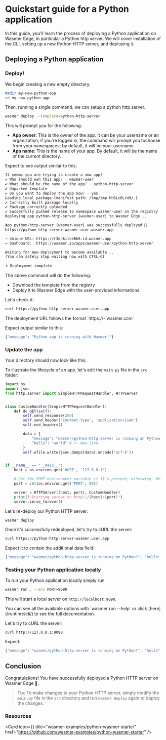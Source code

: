 
# Quickstart guide for a Python application

In this guide, you'll learn the process of deploying a Python application on Wasmer Edge, 
in particular a Python http server.
We will cover installation of the CLI, setting up a new Python HTTP server, and deploying it.

## Deploying a Python application

<Steps>

<Install />

<Login />

<CliVersionCallout />

### Deploy!

We begin creating a new empty directory.
```bash copy
mkdir my-new-python-app
cd my-new-python-app
```

Then, running a single command, we can setup a python http server.
```bash copy
wasmer deploy --template=python-http-server
```

This will prompt you for the following:

- **App owner**: This is the owner of the app.
It can be your username or an organization; if you're logged in, the command will prompt you tochoose from your namespaces: by default, it will be your username.
- **App name**: This is the name of your app. By default, it will be the name of the current directory. 

Expect to see output similar to this:
```bash
It seems you are trying to create a new app!
✔ Who should own this app? · wasmer-user
✔ What should be the name of the app? · python-http-server
✔ Unpacked template
✔ Do you want to deploy the app now? · yes
Loading local package (manifest path: /tmp/tmp.hHSLc0Lr49/.)
✔ Correctly built package locally
✔ Package correctly uploaded
✔ Succesfully pushed release to namespace wasmer-user on the registry
Deploying app python-http-server (wasmer-user) to Wasmer Edge...

App python-http-server (wasmer-user) was successfully deployed 🚀
https://python-http-server-wasmer-user.wasmer.app

→ Unique URL: https://r3dhkilce6k0.id.wasmer.app
→ Dashboard:  https://wasmer.io/apps/wasmer-user/python-http-server

Waiting for new deployment to become available...
(You can safely stop waiting now with CTRL-C)
.
𖥔 Deployment complete
```

The above command will do the following:

- Download the template from the registry 
- Deploy it to Wasmer Edge with the user-provided informations

Let's check it: 
```bash copy
curl https://python-http-server-wasmer.user.app
```

<Callout type="info" emoji="ℹ">
    The deployment URL follows the format `https://<app-name>-<app-owner>.wasmer.com`
</Callout>

Expect output similar to this:
```bash
{"message": "Python app is running with Wasmer!"}
```

### Update the app 
Your directory should now look like this:

<FileTree>
  <FileTree.Folder name="src" defaultOpen>
    <FileTree.File name="main.py" />
  </FileTree.Folder>
  <FileTree.File name="wasmer.toml" />
  <FileTree.File name="README.md" />
  <FileTree.File name="LICENSE" />
  <FileTree.File name="app.yaml" />
</FileTree>

To illustrate the lifecycle of an app, let's edit the `main.py` file 
in the `src` folder: 

```python copy filename="src/main.py"
import os
import json
from http.server import SimpleHTTPRequestHandler, HTTPServer


class CustomHandler(SimpleHTTPRequestHandler):
    def do_GET(self):
        self.send_response(200)
        self.send_header('Content-type', 'application/json')
        self.end_headers()

        data = {
            "message": "wasmer/python-http-server is running on Python!", # <-- Notice the comma!
            "hello": "world" # <- New line
        }
        self.wfile.write(json.dumps(data).encode('utf-8'))


if __name__ == "__main__":
    host = os.environ.get('HOST', '127.0.0.1')

    # Get the PORT environment variable if it's present; otherwise, default to 8000
    port = int(os.environ.get('PORT', 80))

    server = HTTPServer((host, port), CustomHandler)
    print(f"Starting server on http://{host}:{port}")
    server.serve_forever()
```

Let's re-deploy our Python HTTP server:

```bash copy
wasmer deploy
```

Once it's successfully redeployed, let's try to cURL the server:

```bash copy
curl https://python-http-server-wasmer.user.app
```

Expect it to contain the additional data field:
```bash
{"message": "wasmer/python-http-server is running on Python!", "hello": "world"}
```

### Testing your Python application locally

To run your Python application locally simply run 
```bash copy
wasmer run . --env PORT=9090
``````

This will start a local server on  `http://localhost:9090`.

<Callout type="info" emoji="ℹ️">
  You can see all the available options with `wasmer run --help` or click [here](/runtime/cli/) to see the full documentation. 
</Callout>

Let's try to cURL the server:

```shell
curl http://127.0.0.1:9090
```
Expect:
```bash
{"message": "wasmer/python-http-server is running on Python!", "hello": "world"}
```

</Steps>

## Conclusion

Congratulations! You have successfully deployed a Python HTTP server on Wasmer Edge 🚀.

> Tip: To make changes to your Python HTTP server, simply modify the `main.py` file
> in the `src` directory and run `wasmer deploy` again to deploy the changes.


### Resources

<Card
  icon={<GitHubLogo />}
  title="wasmer-examples/python-wasmer-starter"
  href="https://github.com/wasmer-examples/python-wasmer-starter"
/>
